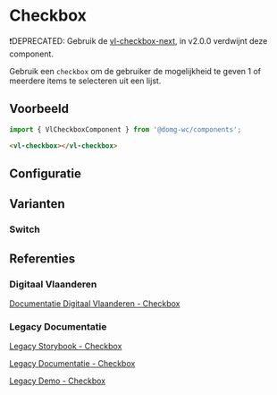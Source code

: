 
# Checkbox

❗DEPRECATED: Gebruik de [vl-checkbox-next](/docs/components-next-form-checkbox--documentatie), in v2.0.0 verdwijnt deze component.

Gebruik een `checkbox` om de gebruiker de mogelijkheid te geven 1 of meerdere items te selecteren uit een lijst.


## Voorbeeld

```js
import { VlCheckboxComponent } from '@domg-wc/components';
```

```html
<vl-checkbox></vl-checkbox>
```

<Canvas of={VlCheckboxStories.CheckboxDefault} />


## Configuratie

<ArgTypes of={VlCheckboxStories.CheckboxDefault} />


## Varianten

### Switch

<Canvas of={VlCheckboxStories.CheckboxSwitch} />


## Referenties

### Digitaal Vlaanderen

[Documentatie Digitaal Vlaanderen - Checkbox](https://overheid.vlaanderen.be/webuniversum/v3/documentation/forms/vl-ui-checkbox)

### Legacy Documentatie

[Legacy Storybook - Checkbox](https://webcomponenten.omgeving.vlaanderen.be/storybook/?path=/docs/legacy-vl-checkbox--default)

[Legacy Documentatie - Checkbox](https://webcomponenten.omgeving.vlaanderen.be/doc/VlCheckbox.html)

[Legacy Demo - Checkbox](https://webcomponenten.omgeving.vlaanderen.be/demo/vl-checkbox.html)
